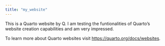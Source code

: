 ```yaml
---
title: "my_website"
---
```


This is a Quarto website by Q. I am testing the funtionalities of Quarto's website creation capabilities and am very impressed.

To learn more about Quarto websites visit <https://quarto.org/docs/websites>.
